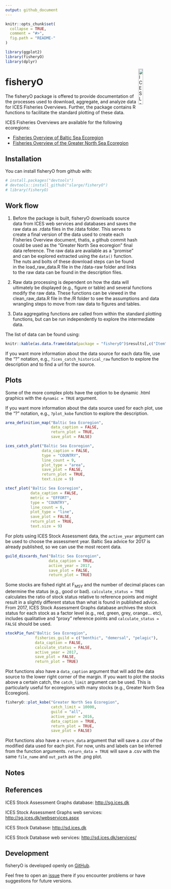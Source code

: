 ```yaml
---
output: github_document
---
```


<!-- README.md is generated from README.Rmd. Please edit that file -->

```r
knitr::opts_chunk$set(
  collapse = TRUE,
  comment = "#>",
  fig.path = "README-"
)

library(ggplot2)
library(fisheryO)
library(dplyr)
```

[<img align="right" alt="ICES Logo" width="17%" height="17%" src="http://ices.dk/_layouts/15/1033/images/icesimg/iceslogo.png">](http://ices.dk)

# fisheryO

The fisheryO package is offered to provide documentation of the processes used to download, aggregate, and analyze data for ICES Fisheries Overviews. Further, the package contains R functions to facilitate the standard plotting of these data.

ICES Fisheries Overviews are available for the following ecoregions:

* [Fisheries Overview of Baltic Sea Ecoregion](https://community.ices.dk/Advice/Advice2017/BalticSea/Released_advice/BalticSeaEcoregion_FisheriesOverviews.pdf?Web=1)
* [Fisheries Overview of the Greater North Sea Ecoregion](https://community.ices.dk/Advice/Advice2017/NorthSea/Released_advice/GreaterNorthSeaEcoregion_FisheriesOverviews.pdf?Web=1)

## Installation

You can install fisheryO from github with:

```r
# install.packages("devtools")
# devtools::install_github("slarge/fisheryO")
# library(fisheryO)
```


## Work flow

1. Before the package is built, fisheryO downloads source data from ICES web services and databases and saves the raw data as .rdata files in the /data folder. This serves to create a final version of the data used to create each Fisheries Overview document, thatis, a github commit hash could be used as the "Greater North Sea ecoregion" final data reference. The raw data are available as a "promise" and can be explored extracted using the `data()` function. The nuts and bolts of these download steps can be found in the load_raw_data.R file in the /data-raw folder and links to the raw data can be found in the description files.

2. Raw data processing is dependent on how the data will ultimately be displayed (e.g., figure or table) and several functions modify the raw data. These functions can be viewed in the clean_raw_data.R file in the /R folder to see the assumptions and data wrangling steps to move from raw data to figures and tables.

3. Data aggregating functions are called from within the standard plotting functions, but can be run independently to explore the intermediate data.

The list of data can be found using:
```r
knitr::kable(as.data.frame(data(package = "fisheryO")$results[,c("Item", "Title")]))
```

If you want more information about the data source for each data file, use the "?<data_name>" notation, e.g., `?ices_catch_historical_raw` function to explore the description and to find a url for the source.

## Plots

Some of the more complex plots have the option to be dynamic .html graphics with the `dynamic = TRUE` argument.

If you want more information about the data source used for each plot, use the "?<plot_function>" notation, e.g., `?plot_kobe` function to explore the description.



```r

area_definition_map("Baltic Sea Ecoregion",
                    data_caption = FALSE,
                    return_plot = TRUE,
                    save_plot = FALSE)
```


```r

ices_catch_plot("Baltic Sea Ecoregion",
                data_caption = FALSE,
                type = "COUNTRY",
                line_count = 9,
                plot_type = "area",
                save_plot = FALSE,
                return_plot = TRUE,
                text.size = 9)
```


```r

stecf_plot("Baltic Sea Ecoregion",
           data_caption = FALSE,
           metric = "EFFORT",
           type = "COUNTRY",
           line_count = 6,
           plot_type = "line",
           save_plot = FALSE,
           return_plot = TRUE,
           text.size = 9)
```

For plots using ICES Stock Assessment data, the `active_year` argument can be used to choose the assessment year. Baltic Sea advice for 2017 is already published, so we can use the most recent data.

```r
guild_discards_fun("Baltic Sea Ecoregion",
                   data_caption = TRUE,
                   active_year = 2017,
                   save_plot = FALSE,
                   return_plot = TRUE)
```


Some stocks are fished right at F<sub>MSY</sub> and the number of decimal places can determine the status (e.g., good or bad). `calculate_status = TRUE` calculates the ratio of stock status relative to reference points and might result in a slightly different status than what is found in published advice. From 2017, ICES Stock Assessment Graphs database archives the stock status for each stock as a factor level (e.g., red, green, grey, orange... etc), includes qualitative and "proxy" reference points and `calculate_status = FALSE` should be used.

```r

stockPie_fun("Baltic Sea Ecoregion",
             fisheries_guild = c("benthic", "demersal", "pelagic"),
             data_caption = FALSE,
             calculate_status = FALSE,
             active_year = 2017,
             save_plot = FALSE,
             return_plot = TRUE)

```

Plot functions also have a `data_caption` argument that will add the data source to the lower right corner of the margin. If you want to plot the stocks above a certain catch, the `catch_limit` argument can be used. This is particularly useful for ecoregions with many stocks (e.g., Greater North Sea Ecoregion).

```r

fisheryO::plot_kobe("Greater North Sea Ecoregion", 
                    catch_limit = 10000,
                    guild = "all",
                    active_year = 2016,
                    data_caption = TRUE,
                    return_plot = TRUE,
                    save_plot = FALSE)
```

Plot functions also have a `return_data` argument that will save a .csv of the modified data used for each plot. For now, units and labels can be inferred from the function arguments. `return_data = TRUE` will save a .csv with the same `file_name` and `out_path` as the .png plot.


Notes
-------


References
----------

ICES Stock Assessment Graphs database: <http://sg.ices.dk>

ICES Stock Assessment Graphs web services: <http://sg.ices.dk/webservices.aspx>

ICES Stock Database: <http://sd.ices.dk>

ICES Stock Database web services: <http://sd.ices.dk/services/>

Development
-----------

fisheryO is developed openly on [GitHub](https://github.com/slarge/fisheryO).

Feel free to open an [issue](https://github.com/slarge/fisheryO/issues) there if you encounter problems or have suggestions for future versions.


